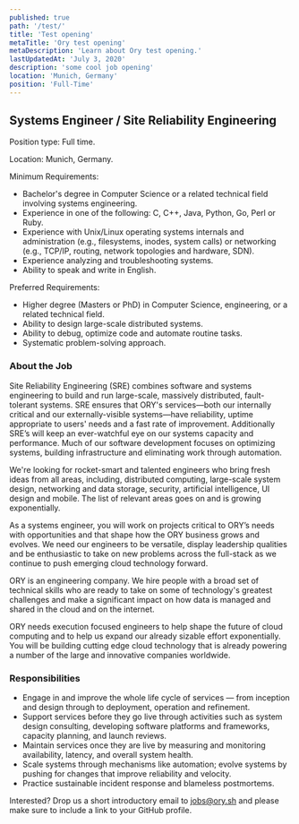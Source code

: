 ```yaml
---
published: true
path: '/test/'
title: 'Test opening'
metaTitle: 'Ory test opening'
metaDescription: 'Learn about Ory test opening.'
lastUpdatedAt: 'July 3, 2020'
description: 'some cool job opening'
location: 'Munich, Germany'
position: 'Full-Time'
---
```


## Systems Engineer / Site Reliability Engineering

Position type: Full time.

Location: Munich, Germany.

Minimum Requirements:

- Bachelor's degree in Computer Science or a related technical field involving
  systems engineering.
- Experience in one of the following: C, C++, Java, Python, Go, Perl or Ruby.
- Experience with Unix/Linux operating systems internals and administration
  (e.g., filesystems, inodes, system calls) or networking (e.g., TCP/IP,
  routing, network topologies and hardware, SDN).
- Experience analyzing and troubleshooting systems.
- Ability to speak and write in English.

Preferred Requirements:

- Higher degree (Masters or PhD) in Computer Science, engineering, or a related
  technical field.
- Ability to design large-scale distributed systems.
- Ability to debug, optimize code and automate routine tasks.
- Systematic problem-solving approach.

### About the Job

Site Reliability Engineering (SRE) combines software and systems engineering to
build and run large-scale, massively distributed, fault-tolerant systems. SRE
ensures that ORY's services—both our internally critical and our
externally-visible systems—have reliability, uptime appropriate to users' needs
and a fast rate of improvement. Additionally SRE’s will keep an ever-watchful
eye on our systems capacity and performance. Much of our software development
focuses on optimizing systems, building infrastructure and eliminating work
through automation.

We're looking for rocket-smart and talented engineers who bring fresh ideas from
all areas, including, distributed computing, large-scale system design,
networking and data storage, security, artificial intelligence, UI design and
mobile. The list of relevant areas goes on and is growing exponentially.

As a systems engineer, you will work on projects critical to ORY’s needs with
opportunities and that shape how the ORY business grows and evolves. We need our
engineers to be versatile, display leadership qualities and be enthusiastic to
take on new problems across the full-stack as we continue to push emerging cloud
technology forward.

ORY is an engineering company. We hire people with a broad set of technical
skills who are ready to take on some of technology's greatest challenges and
make a significant impact on how data is managed and shared in the cloud and on
the internet.

ORY needs execution focused engineers to help shape the future of cloud
computing and to help us expand our already sizable effort exponentially. You
will be building cutting edge cloud technology that is already powering a number
of the large and innovative companies worldwide.

### Responsibilities

- Engage in and improve the whole life cycle of services — from inception and
  design through to deployment, operation and refinement.
- Support services before they go live through activities such as system design
  consulting, developing software platforms and frameworks, capacity planning,
  and launch reviews.
- Maintain services once they are live by measuring and monitoring availability,
  latency, and overall system health.
- Scale systems through mechanisms like automation; evolve systems by pushing
  for changes that improve reliability and velocity.
- Practice sustainable incident response and blameless postmortems.

Interested? Drop us a short introductory email to
[jobs@ory.sh](mailto:jobs@ory.sh) and please make sure to include a link to your
GitHub profile.
